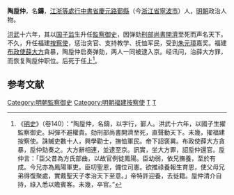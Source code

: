 '''陶垕仲'''，名'''鑄'''，[[江浙等處行中書省|江浙等處行中書省]][[慶元路|慶元路]][[鄞縣|鄞縣]]（今[[浙江省|浙江省]][[寧波市|寧波市]]）人，[[明朝|明朝]]政治人物。

[[洪武|洪武]]十六年，其以[[国子监|国子监]]生升任[[監察御史|監察御史]]，因弹劾[[刑部尚書|刑部尚書]][[開濟|開濟]]至死而声名天下。不久，升任福建[[按察使|按察使]]，惩治贪官、支持教学、抚恤军民，受到[[朱元璋|朱元璋]]嘉奖。福建[[布政使|布政使]][[薛大方|薛大方]]貪暴，陶垕仲启奏弹劾，两人一同被逮入京。经讯问，治薛大方罪，而恢复陶垕仲职位。后死于任上<ref>《[[明史|明史]]》（卷140）：“陶垕仲，名鑄，以字行，鄞人。洪武十六年，以國子生擢監察御史。糾彈不避權貴。劾刑部尚書開濟至死，直聲動天下。未幾，擢福建按察使。誅贓吏數十人，興學勸士，撫恤軍民。帝下詔褒異。布政使薛大方貪暴，垕仲劾奏之。大方辭相連，並逮至京。訊實，坐大方罪，詔垕仲還官。垕仲言：「臣父昔為方氏部曲，以故官例徙鳳陽。臣幼弱，依兄撫養，至於有成。今兄亦為鳳陽軍吏。臣叨聖恩，備位司憲。欲推祿養報生育恩，使父母兄弟得復聚處，實戴聖天子孝治天下至意。」帝特許迎養，去徙籍。垕仲清介自持，祿入悉以贍賓客。未幾，卒官。”</ref>。

==参考文献==
{{wikisource|明史/卷140}}
{{Reflist}}

{{明朝人物小作品}}

[[Category:明朝監察御史|Category:明朝監察御史]]
[[Category:明朝福建按察使|Category:明朝福建按察使]]
[[Category:鄞县人|T]]
[[Category:寧波人|T]]